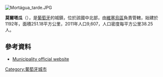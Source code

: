 [[Image:Mortágua_tarde.JPG|right]]
{{Coord|40|26|N|8|14|W|display=title}}

'''莫爾塔瓜'''（{{lang-pt|Mortágua}}），是[[葡萄牙|葡萄牙]]的城鎮，位於該國中北部，由[[維塞烏區|維塞烏區]]負責管轄，始建於1192年，面積251.18平方公里，2011年人口9,607，人口密度每平方公里38.25人。

==參考資料==
*[http://www.cm-mortagua.pt Municipality official website]

{{Portugal-geo-stub}}
[[Category:葡萄牙城市|Category:葡萄牙城市]]
